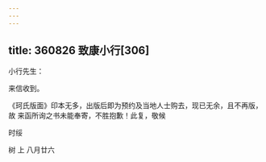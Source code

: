```yaml
---
---
---
```

title: 360826 致康小行[306]
---




小行先生：

来信收到。

《珂氏版面》印本无多，出版后即为预约及当地人士购去，现已无余，且不再版，故 来函所询之书未能奉寄，不胜抱歉！此复，敬候

时绥

树 上 八月廿六